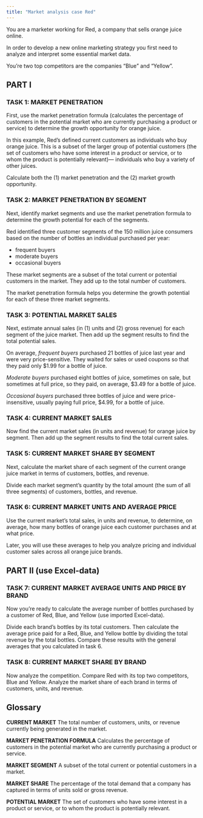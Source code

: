 ```yaml
---
title: "Market analysis case Red"
---
```



You are a marketer working for Red, a company that sells orange juice online. 

In order to develop a new online marketing strategy you first need to analyze and interpret some essential market data. 

You’re two top competitors are the companies “Blue” and “Yellow”. 


## PART I

### TASK 1: MARKET PENETRATION

First, use the market penetration formula (calculates the percentage of customers in the potential market who are currently purchasing a product or service) to determine the growth opportunity for orange juice. 

In this example, Red’s defined current customers as individuals who buy orange juice. This is a subset of the larger group of potential customers (the set of customers who have some interest in a product or service, or to whom the product is potentially relevant)— individuals who buy a variety of other juices. 

Calculate both the (1) market penetration and the (2) market growth opportunity.

### TASK 2: MARKET PENETRATION BY SEGMENT

Next, identify market segments and use the market penetration formula to determine the growth potential for each of the segments.

Red identified three customer segments of the 150 million juice consumers based on the number of bottles an individual purchased per year: 

- frequent buyers
- moderate buyers 
- occasional buyers 

These market segments are a subset of the total current or potential customers in the market. They add up to the total number of customers. 

The market penetration formula helps you determine the growth potential for each of these three market segments.

### TASK 3: POTENTIAL MARKET SALES

Next, estimate annual sales (in (1) units and (2) gross revenue) for each segment of the juice market. Then add up the segment results to find the total potential sales. 

On average, *frequent buyers* purchased 21 bottles of juice last year and were very price-sensitive. They waited for sales or used coupons so that they paid only $1.99 for a bottle of juice. 

*Moderate buyers* purchased eight bottles of juice, sometimes on sale, but sometimes at full price, so they paid, on average, $3.49 for a bottle of juice. 

*Occasional buyers* purchased three bottles of juice and were price-insensitive, usually paying full price, $4.99, for a bottle of juice.

### TASK 4: CURRENT MARKET SALES

Now find the current market sales (in units and revenue) for orange juice by segment. Then add up the segment results to find the total current sales.

### TASK 5: CURRENT MARKET SHARE BY SEGMENT

Next, calculate the market share of each segment of the current orange juice market in terms of customers, bottles, and revenue.

Divide each market segment’s quantity by the total amount (the sum of all three segments) of customers, bottles, and revenue.

### TASK 6: CURRENT MARKET UNITS AND AVERAGE PRICE

Use the current market’s total sales, in units and revenue, to determine, on average, how many bottles of orange juice each customer purchases and at what price. 

Later, you will use these averages to help you analyze pricing and individual customer sales across all orange juice brands.

## PART II (use Excel-data)

### TASK 7: CURRENT MARKET AVERAGE UNITS AND PRICE BY BRAND

Now you’re ready to calculate the average number of bottles purchased by a customer of Red, Blue, and Yellow (use imported Excel-data). 

Divide each brand’s bottles by its total customers. Then calculate the average price paid for a Red, Blue, and Yellow bottle by dividing the total revenue by the total bottles. Compare these results with the general averages that you calculated in task 6.

### TASK 8: CURRENT MARKET SHARE BY BRAND

Now analyze the competition. Compare Red with its top two competitors, Blue and Yellow. Analyze the market share of each brand in terms of customers, units, and revenue.


## Glossary

**CURRENT MARKET**
The total number of customers, units, or revenue currently being generated in the market.

**MARKET PENETRATION FORMULA**
Calculates the percentage of customers in the potential market who are currently purchasing a product or service.

**MARKET SEGMENT**
A subset of the total current or potential customers in a market.

**MARKET SHARE**
The percentage of the total demand that a company has captured in terms of units sold or gross revenue.

**POTENTIAL MARKET**
The set of customers who have some interest in a product or service, or to whom the product is potentially relevant.
